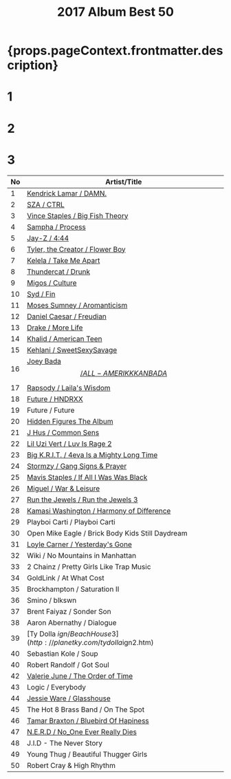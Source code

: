 ﻿---
title: 2017 Album Best 50
tabs: ['2019', '2018', '2017', '2016']
description: 2017 Black Music Album Best 50 by planet.ky
keywords: '2017, album best 50, CD best 50, black music, Hip-Hop, Rap, Soul, R&B'
---


<h1> {props.pageContext.frontmatter.description} </h1>

<Row>
<Column colMd={3} colLg={3} noGutterMdLeft>
<h1>1</h1>
<Review1 />
</Column>
<Column colMd={3} colLg={3} noGutterMdLeft>
<h1>2</h1>
<Review2 />
</Column>
<Column colMd={3} colLg={3} noGutterMdLeft>
<h1>3</h1>
<Review3 />
</Column>
</Row>

| No  | Artist/Title                                                                          | 
| --  | ------------------------------------------------------------------------------------- | 
| 1	  |[Kendrick Lamar / DAMN.](/review/kendricklamar5L)	                                  |
| 2	  |[SZA / CTRL](/review/sza1L)	                                                          |
| 3	  |[Vince Staples / Big Fish Theory](/review/vincestaples3L)	                          |
| 4	  |[Sampha / Process](http://planetky.com/sampha1.htm)	                                  |
| 5	  |[Jay-Z / 4:44](http://planetky.com/jayz12.htm)	                                      |
| 6	  |[Tyler, the Creator / Flower Boy](http://planetky.com/tyler3.htm)	                  |
| 7	  |[Kelela / Take Me Apart](http://planetky.com/kelela2.htm)	                          |
| 8	  |[Thundercat / Drunk](http://planetky.com/thundercat1.htm)	                          |
| 9	  |[Migos / Culture](http://planetky.com/migos1.htm)	                                  |
| 10  |[Syd / Fin](http://planetky.com/syd1.htm)	                                          |
| 11  |[Moses Sumney / Aromanticism](http://planetky.com/mosessumney1.htm)	                  |
| 12  |[Daniel Caesar / Freudian](http://planetky.com/danielcaesar1.htm)	                  |
| 13  |[Drake / More Life](/review/drake7L)	                                                  |
| 14  |[Khalid / American Teen	](http://planetky.com/khalid1.htm)	                          |
| 15  |[Kehlani / SweetSexySavage](http://planetky.com/kehlani1.htm)	                      |
| 16  |[Joey Bada$$ / ALL-AMERIKKKAN BADA$$	](http://planetky.com/joeybadass2.htm)	          |
| 17  |[Rapsody / Laila's Wisdom](http://planetky.com/rapsody1.htm)	                          |
| 18  |[Future / HNDRXX	](http://planetky.com/future4.htm)	                                  |
| 19  |	Future / Future						                                                  |
| 20  |[Hidden Figures The Album](http://planetky.com/hiddenfigures.htm)	                  |
| 21  |[J Hus / Common Sens](http://planetky.com/jhus1.htm)	                                  |
| 22  |[Lil Uzi Vert / Luv Is Rage 2](http://planetky.com/liluzivert1.htm)	                  |
| 23  |[Big K.R.I.T. / 4eva Is a Mighty Long Time](/review/bigkrit3L)	                      |
| 24  |[Stormzy / Gang Signs & Prayer](http://planetky.com/stormzy1.htm)	                  |
| 25  |[Mavis Staples / If All I Was Was Black](http://planetky.com/mavisstaples4.htm)	      |
| 26  |[Miguel / War & Leisure	](http://planetky.com/miguel3.htm)	                          |
| 27  |[Run the Jewels / Run the Jewels 3](http://planetky.com/runthejewels3.htm)             |
| 28  |[Kamasi Washington / Harmony of Difference](http://planetky.com/kamasiwashington2.htm) |
| 29  |	Playboi Carti / Playboi Carti						                                  |
| 30  |	Open Mike Eagle / Brick Body Kids Still Daydream						              |
| 31  |[Loyle Carner / Yesterday's Gone](http://planetky.com/loylecarner1.htm)	              |
| 32  |	Wiki / No Mountains in Manhattan						                              |
| 33  |	2 Chainz / Pretty Girls Like Trap Music						                          |
| 34  |	GoldLink / At What Cost						                                          |
| 35  |	Brockhampton / Saturation II						                                  |
| 36  |	Smino / blkswn						                                                  |
| 37  |	Brent Faiyaz / Sonder Son						                                      |
| 38  |	Aaron Abernathy / Dialogue						                                      |
| 39  |[Ty Dolla $ign / Beach House 3](http://planetky.com/tydolla$ign2.htm)	              |
| 40  |	Sebastian Kole / Soup						                                          |
| 40  |	Robert Randolf / Got Soul						                                      |
| 42  |[Valerie June / The Order of Time](http://planetky.com/valeriejune1.htm)	              |
| 43  |	Logic / Everybody			                                                          |
| 44  |[Jessie Ware / Glasshouse](http://planetky.com/jessieware2.htm)	                      |
| 45  |	The Hot 8 Brass Band / On The Spot						                              |
| 46  |[Tamar Braxton / Bluebird Of Hapiness](http://planetky.com/tamarbraxton3.htm)	      |
| 47  |[N.E.R.D / No_One Ever Really Dies](http://planetky.com/nerd3.htm)	                  |
| 48  |	J.I.D - The Never Story						                                          |
| 49  |	Young Thug / Beautiful Thugger Girls						                          |
| 50  |	Robert Cray & High Rhythm						                                      | 